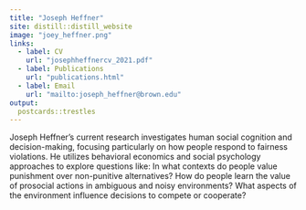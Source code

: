 ```yaml
---
title: "Joseph Heffner"
site: distill::distill_website
image: "joey_heffner.png"
links:
  - label: CV
    url: "josephheffnercv_2021.pdf"
  - label: Publications
    url: "publications.html"
  - label: Email
    url: "mailto:joseph_heffner@brown.edu"
output:
  postcards::trestles
---
```

 
Joseph Heffner's current research investigates human social cognition and decision-making, focusing particularly on how people respond to fairness violations. He utilizes behavioral economics and social psychology approaches to explore questions like: In what contexts do people value punishment over non-punitive alternatives? How do people learn the value of prosocial actions in ambiguous and noisy environments? What aspects of the environment influence decisions to compete or cooperate?